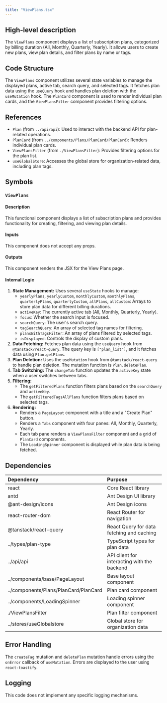 ```yaml
---
title: "ViewPlans.tsx"
---
```


## High-level description
The `ViewPlans` component displays a list of subscription plans, categorized by billing duration (All, Monthly, Quarterly, Yearly). It allows users to create new plans, view plan details, and filter plans by name or tags.

## Code Structure
The `ViewPlans` component utilizes several state variables to manage the displayed plans, active tab, search query, and selected tags. It fetches plan data using the `useQuery` hook and handles plan deletion with the `useMutation` hook. The `PlanCard` component is used to render individual plan cards, and the `ViewPlansFilter` component provides filtering options.

## References
- `Plan` (from `../api/api`): Used to interact with the backend API for plan-related operations.
- `PlanCard` (from `../components/Plans/PlanCard/PlanCard`): Renders individual plan cards.
- `ViewPlansFilter` (from `./ViewPlansFilter`): Provides filtering options for the plan list.
- `useGlobalStore`: Accesses the global store for organization-related data, including plan tags.

## Symbols

### `ViewPlans`
#### Description
This functional component displays a list of subscription plans and provides functionality for creating, filtering, and viewing plan details.

#### Inputs
This component does not accept any props.

#### Outputs
This component renders the JSX for the View Plans page.

#### Internal Logic
1. **State Management:** Uses several `useState` hooks to manage:
    - `yearlyPlans`, `yearlyCustom`, `monthlyCustom`, `monthlyPlans`, `quarterlyPlans`, `quarterlyCustom`, `allPlans`, `allCustom`: Arrays to store plan data for different billing durations.
    - `activeKey`: The currently active tab (All, Monthly, Quarterly, Yearly).
    - `focus`: Whether the search input is focused.
    - `searchQuery`: The user's search query.
    - `tagSearchQuery`: An array of selected tag names for filtering.
    - `plansWithTagsFilter`: An array of plans filtered by selected tags.
    - `isDisplayed`: Controls the display of custom plans.
2. **Data Fetching:** Fetches plan data using the `useQuery` hook from `@tanstack/react-query`. The query key is `["plan_list"]`, and it fetches data using `Plan.getPlans`.
3. **Plan Deletion:** Uses the `useMutation` hook from `@tanstack/react-query` to handle plan deletion. The mutation function is `Plan.deletePlan`.
4. **Tab Switching:** The `changeTab` function updates the `activeKey` state when a user switches between tabs.
5. **Filtering:**
    - The `getFilteredPlans` function filters plans based on the `searchQuery` and `activeKey`.
    - The `getFilteredTagsAllPlans` function filters plans based on selected tags.
6. **Rendering:**
    - Renders a `PageLayout` component with a title and a "Create Plan" button.
    - Renders a `Tabs` component with four panes: All, Monthly, Quarterly, Yearly.
    - Each tab pane renders a `ViewPlansFilter` component and a grid of `PlanCard` components.
    - The `LoadingSpinner` component is displayed while plan data is being fetched.

## Dependencies
| Dependency | Purpose |
|:-----------|:--------|
| react | Core React library |
| antd | Ant Design UI library |
| @ant-design/icons | Ant Design icons |
| react-router-dom | React Router for navigation |
| @tanstack/react-query | React Query for data fetching and caching |
| ../types/plan-type | TypeScript types for plan data |
| ../api/api | API client for interacting with the backend |
| ../components/base/PageLayout | Base layout component |
| ../components/Plans/PlanCard/PlanCard | Plan card component |
| ../components/LoadingSpinner | Loading spinner component |
| ./ViewPlansFilter | Plan filter component |
| ../stores/useGlobalstore | Global store for organization data |

## Error Handling
The `createTag` mutation and `deletePlan` mutation handle errors using the `onError` callback of `useMutation`. Errors are displayed to the user using `react-toastify`.

## Logging
This code does not implement any specific logging mechanisms.
